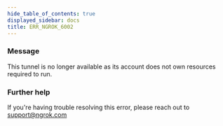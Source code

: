 ```yaml
---
hide_table_of_contents: true
displayed_sidebar: docs
title: ERR_NGROK_6002
---
```


### Message

This tunnel is no longer available as its account does not own resources required to run.

### Further help

If you're having trouble resolving this error, please reach out to [support@ngrok.com](mailto:support@ngrok.com?subject=Help%20with%20ERR_NGROK_6002)
